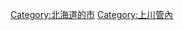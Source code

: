 {{Commonscat|Nayoro, Hokkaido}}
{{Catmore}}

{{DEFAULTSORT:Nayoro-shi}}
[[Category:北海道的市|Category:北海道的市]]
[[Category:上川管內|Category:上川管內]]